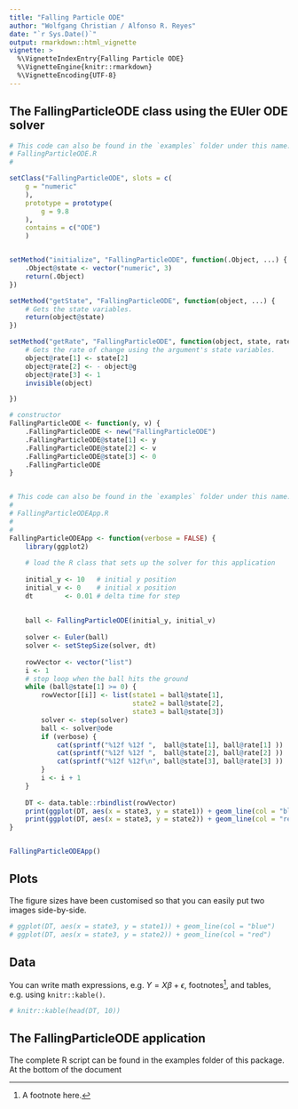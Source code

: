 ```yaml
---
title: "Falling Particle ODE"
author: "Wolfgang Christian / Alfonso R. Reyes"
date: "`r Sys.Date()`"
output: rmarkdown::html_vignette
vignette: >
  %\VignetteIndexEntry{Falling Particle ODE}
  %\VignetteEngine{knitr::rmarkdown}
  %\VignetteEncoding{UTF-8}
---
```


## The FallingParticleODE class using the EUler ODE solver

```r
# This code can also be found in the `examples` folder under this name:
# FallingParticleODE.R
#

setClass("FallingParticleODE", slots = c(
    g = "numeric"
    ),
    prototype = prototype(
        g = 9.8
    ),
    contains = c("ODE")
    )


setMethod("initialize", "FallingParticleODE", function(.Object, ...) {
    .Object@state <- vector("numeric", 3)
    return(.Object)
})

setMethod("getState", "FallingParticleODE", function(object, ...) {
    # Gets the state variables.
    return(object@state)
})

setMethod("getRate", "FallingParticleODE", function(object, state, rate, ...) {
    # Gets the rate of change using the argument's state variables.
    object@rate[1] <- state[2]
    object@rate[2] <- - object@g
    object@rate[3] <- 1
    invisible(object)

})

# constructor
FallingParticleODE <- function(y, v) {
    .FallingParticleODE <- new("FallingParticleODE")
    .FallingParticleODE@state[1] <- y
    .FallingParticleODE@state[2] <- v
    .FallingParticleODE@state[3] <- 0
    .FallingParticleODE
}


# This code can also be found in the `examples` folder under this name:
# 
# FallingParticleODEApp.R
#
#
FallingParticleODEApp <- function(verbose = FALSE) {
    library(ggplot2)
    
    # load the R class that sets up the solver for this application
    
    initial_y <- 10   # initial y position
    initial_v <- 0    # initial x position
    dt        <- 0.01 # delta time for step
    
    
    ball <- FallingParticleODE(initial_y, initial_v)
    
    solver <- Euler(ball)
    solver <- setStepSize(solver, dt)
    
    rowVector <- vector("list")
    i <- 1
    # stop loop when the ball hits the ground
    while (ball@state[1] >= 0) {
        rowVector[[i]] <- list(state1 = ball@state[1], 
                               state2 = ball@state[2], 
                               state3 = ball@state[3])
        solver <- step(solver)
        ball <- solver@ode
        if (verbose) {
            cat(sprintf("%12f %12f ",  ball@state[1], ball@rate[1] ))
            cat(sprintf("%12f %12f ",  ball@state[2], ball@rate[2] ))
            cat(sprintf("%12f %12f\n", ball@state[3], ball@rate[3] ))
        }
        i <- i + 1
    }
    
    DT <- data.table::rbindlist(rowVector)
    print(ggplot(DT, aes(x = state3, y = state1)) + geom_line(col = "blue"))
    print(ggplot(DT, aes(x = state3, y = state2)) + geom_line(col = "red"))
}


FallingParticleODEApp()
```




## Plots

The figure sizes have been customised so that you can easily put two images side-by-side. 

```r
# ggplot(DT, aes(x = state3, y = state1)) + geom_line(col = "blue")
# ggplot(DT, aes(x = state3, y = state2)) + geom_line(col = "red")
```


## Data

You can write math expressions, e.g. $Y = X\beta + \epsilon$, footnotes^[A footnote here.], and tables, e.g. using `knitr::kable()`.

```r
# knitr::kable(head(DT, 10))
```




## The FallingParticleODE application
The complete R script can be found in the examples folder of this package.
At the bottom of the document
